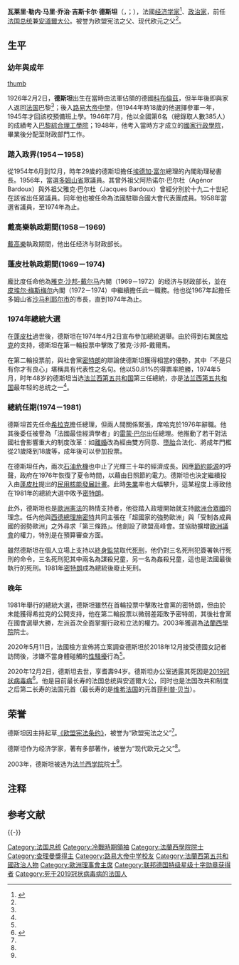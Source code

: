 {{noteTA
|G1=政治人物
|G2=法国地名
|G3=德国地名
|T= zh-hans:瓦莱里·勒内·马里·乔治·吉斯卡尔·德斯坦; zh-tw:瓦萊里·勒内·馬里·喬治·季斯卡·德斯坦;
|1 = zh-hans:瓦莱里·勒内·马里·乔治·吉斯卡尔·德斯坦; zh-tw:瓦萊里·勒内·馬里·喬治·季斯卡·德斯坦;
}}
{{Infobox President
| original_name={{lang|fr|Valéry Giscard d'Estaing}}
| image = Valéry Giscard d'Estaing (1975).jpg
| caption = 
| country = [[法國|法國]]
| order = 
| office = {{flagicon|FRA}} [[法国总统列表|第20任]][[法國總統|法國總統]]<br>{{flagicon|Andorra}} [[安道爾大公|安道爾大公]]
| term_start = 1974年5月27日
| term_end   = 1981年5月21日
| primeminister = [[雅克·希拉克|雅克·希拉克]]（1974年－1976年）<br>[[雷蒙·巴爾|雷蒙·巴爾]]（1976年－1981年）
| predecessor =[[乔治·蓬皮杜|乔治·蓬皮杜]] （正任）<br> {{link-en|阿兰·波厄|Alain Poher}}（代理）
| successor = [[弗朗索瓦·密特朗|弗朗索瓦·密特朗]]
| birth_date = {{birth date|1926|2|2}}
| birth_place = [[File:Flag_of_Germany_(3-2_aspect_ratio).svg|22px]] [[魏玛共和国|魏玛共和国]][[科布倫茨|科布倫茨]]
| death_date  = {{death date and age|2020|12|2|1926|2|2}}
| death_place = {{FRA}}[[欧通_(卢瓦-谢尔省)|欧通]]
| resting_place = {{FRA}}[[欧通_(卢瓦-谢尔省)|欧通]]
| spouse = Anne-Aymone Sauvage de Brantes
| party = [[法国民主联盟|法国民主联盟]]（1978年－2002年）<br />[[人民運動聯盟|人民運動聯盟]]（2002年－2004年）
| religion = [[天主教|天主教]]
 |alma_mater  = [[巴黎綜合理工學院|巴黎綜合理工學院]]<br>[[国家行政学院_(法国)|國家行政學院]]
}}
{{中文译名
| putonghua = 瓦莱里·吉斯卡尔·德斯坦<ref>{{Cite web |url = http://www.cankaoxiaoxi.com/ym/20201203/2426152.shtml |title = 12月3日译名发布：Valery Giscard d'Estaing |author = 黄晋一 |date = 2020-12-03 |publisher = 参考消息 |language = zh-cn |accessdate = 2020-12-08 |archive-date = 2021-01-18 |archive-url = https://web.archive.org/web/20210118050909/http://www.cankaoxiaoxi.com/ym/20201203/2426152.shtml |dead-url = no }}</ref>
| taiwan    = 瓦萊里·季斯卡·德斯坦<ref name="#1">{{cite news|url=https://www.cna.com.tw/news/aopl/202005120005.aspx|title=女記者控告性騷擾 法國前總統季斯卡遭調查|publisher=中央通訊社|date=2020-05-12|accessdate=2020-05-12|archive-date=2020-06-04|archive-url=https://web.archive.org/web/20200604071934/https://www.cna.com.tw/news/aopl/202005120005.aspx|dead-url=no}}</ref>
| cantonese = 
}}
'''瓦莱里·勒内·马里·乔治·吉斯卡尔·德斯坦'''{{NoteTag|「吉斯卡尔·德斯坦」為姓，「瓦莱里」為名。}}（{{lang-fr|Valéry René Marie Georges Giscard d'Estaing}}，{{IPA-fr|valeʁi maʁi ʁəne ʒɔʁʒ ʒiskaʁ dɛstɛ̃|lang|Fr-Valery-Giscard-d-Estaing.ogg}}；{{bd|1926年|2月2日|2020年|12月2日|catIdx=D}}），法國[[经济学家|经济学家]]<ref name=":0">{{Cite web|title=不幸感染新冠，法国前总统德斯坦去世，他被誉为“现代欧元之父”|url=https://finance.ifeng.com/c/81tppZCXzeZ|accessdate=2020-12-08|author=每日经济新闻|date=2020-12-03|format=|publisher=凤凰网|language=zh|archiveurl=https://web.archive.org/web/20201207165649/https://finance.ifeng.com/c/81tppZCXzeZ|archivedate=2020-12-08}}</ref>、[[政治家|政治家]]，前任[[法国总统|法国总统]]兼[[安道爾大公|安道爾大公]]。被誉为欧盟宪法之父、现代欧元之父<ref name=":0" />。

== 生平 ==

===幼年與成年===
[[file:Valéry_Giscard_d'Estaing_1940s.jpg|thumb]]

1926年2月2日，'''德斯坦'''出生在當時由法軍佔領的德國[[科布倫茲|科布倫茲]]，但半年後即與家人返回[[法国|法国]]巴黎<ref name=":0" />；後入[[路易大帝中學|路易大帝中學]]，但1944年時18歲的他選擇參軍一年，1945年才回該校預備班上學。1946年7月，他以全國第6名（總錄取人數385人）的成績考入[[巴黎綜合理工學院|巴黎綜合理工學院]]；1948年，他考入當時方才成立的[[国家行政学院_(法国)|國家行政學院]]，畢業後分配至財政部門工作。

===踏入政界(1954－1958)===
從1954年6月到12月，時年29歲的德斯坦擔任[[埃德加·富尔|埃德加·富尔]]總理的內閣助理秘書長。1956年，當選[[多姆山省|多姆山省]]眾議員。其曾外祖父阿热诺尔·巴尔杜（Agénor Bardoux）與外祖父雅克·巴尔杜（Jacques Bardoux）曾經分別於十九二十世紀在該省出任眾議員。同年他也被任命為法國駐聯合國大會代表團成員。1958年當選省議員，至1974年為止。
===戴高樂執政期間(1958－1969)===
[[夏爾·戴高樂|戴高樂]]執政期間，他出任经济与财政部长。

===蓬皮杜執政期間(1969－1974)===
龐比度任命他為[[雅克·沙邦-戴尔马|雅克·沙邦-戴尔马]]內閣（1969－1972）的经济与财政部长，並在[[皮埃尔·梅斯梅尔|皮埃尔·梅斯梅尔]]內閣（1972－1974）中繼續擔任此一職務。他也從1967年起擔任多姆山省[[沙马利耶尔|沙马利耶尔市]]的市長，直到1974年為止。

=== 1974年總統大選 ===
在[[乔治·蓬皮杜|蓬皮杜]]過世後，德斯坦在1974年4月2日宣布參加總統選舉。由於得到右翼[[雅克·希拉克|席哈克]]的支持，德斯坦在第一輪投票中擊敗了雅克·沙邦-戴爾馬。

在第二輪投票前，與社會黨[[弗朗索瓦·密特朗|密特朗]]的辯論使德斯坦獲得相當的優勢，其中「不是只有你才有良心」堪稱具有代表性之名句。他以50.81%的得票率險勝，1974年5月，时年48岁的德斯坦当选[[法兰西第五共和国|法兰西第五共和国]]第三任總統，亦是[[法兰西第五共和国|法兰西第五共和国]]最年轻的总统之一<ref name=":0" />。

===總統任期(1974－1981)===
德斯坦首先任命[[雅克·希拉克|希拉克]]擔任總理，但兩人間關係緊張，席哈克於1976年辭職。他其後委任被譽為「法國最佳經濟學者」的[[雷蒙·巴尔|雷蒙·巴尔]]出任總理。他推動了若干對法國社會影響重大的制度改革：如[[離婚|離婚]]改為經由雙方同意、[[墮胎|墮胎]]合法化、將成年門檻從21歲降到18歲等，成年後可以參加投票。

在德斯坦任內，兩次[[石油危機|石油危機]]也中止了光輝三十年的經濟成長。因應[[節約能源|節約能源]]的呼聲，政府在1976年恢復了夏令時間，以藉由日照節約電力。德斯坦也決定繼續投入由[[乔治·蓬皮杜|蓬皮杜]]提出的[[法国核能|民用核能發展計畫]]。此時[[失業|失業]]率也大幅攀升，這某程度上導致他在1981年的總統大選中敗予[[密特朗|密特朗]]。

此外，德斯坦也是[[歐洲憲法|歐洲憲法]]的熱情支持者，他從踏入政壇開始就支持[[歐羅巴合眾國|歐洲合眾國]]的理念。任內他與[[德国总理|西德總理]][[赫尔穆特·施密特|施密特]]共同主張在「超國家的強勢歐洲」與「受制各成員國的弱勢歐洲」之外尋求「第三條路」。他創設了歐盟高峰會。並協助擴增[[歐洲議會|歐洲議會]]的權力，特別是在預算審查方面。

雖然德斯坦在個人立場上支持以[[無期徒刑|終身監禁]]取代[[死刑|死刑]]，他仍對三名死刑犯簽署執行死刑的命令，三名死刑犯其中兩名為謀殺兒童，另一名為姦殺兒童，這也是法國最後執行的死刑。1981年[[密特朗|密特朗]]成為總統後廢止死刑。

===晚年===
1981年舉行的總統大選，德斯坦雖然在首輪投票中擊敗社會黨的密特朗，但由於未能獲得希拉克的公開支持，他在第二輪投票以微弱差距敗予密特朗，其後社會黨在國會選舉大勝，左派首次全面掌握行政和立法的權力。2003年獲選為[[法兰西学术院|法蘭西學院]]院士。

2020年5月11日，法國檢方宣佈將立案調查德斯坦於2018年12月接受德國女記者訪問後，涉嫌不當身體碰觸的[[性騷擾|性騷擾]]行為<ref name="#1"/>。

2020年12月2日，德斯坦去世，享耆壽94岁。德斯坦办公室透露其死因是[[2019冠状病毒病|2019冠状病毒病]]<ref>{{Cite web|title=Valéry Giscard d’Estaing dies from Covid-19 complications|url=http://www.theguardian.com/world/2020/dec/02/former-french-president-valery-giscard-destaing-dies-aged-94|accessdate=2020-12-06|date=2020-12-03|work=the Guardian|language=en|archive-date=2021-03-01|archive-url=https://web.archive.org/web/20210301034333/https://www.theguardian.com/world/2020/dec/02/former-french-president-valery-giscard-destaing-dies-aged-94|dead-url=no}}</ref>。他是目前最长寿的法国总统與安道爾大公，同时也是法国改共和制度之后第二长寿的法国元首（最长寿的是[[维希法国|维希法国]]的元首[[菲利普·贝当|菲利普·贝当]]）。

== 荣誉 ==
德斯坦因主持起草[[欧盟宪法条约|《欧盟宪法条约》]]，被誉为“欧盟宪法之父”<ref name=":0" />。

德斯坦作为经济学家，著有多部著作，被誉为“现代欧元之父”<ref name=":0" />。

2003年，德斯坦被选为[[法兰西学院_(机构)|法兰西学院]]院士<ref name=":0" />。

== 注释 ==
{{noteFoot}}

==参考文献==
{{reflist}}

{{-}}
{{start box}}
{{s-off}}
{{s-before|[[乔治·蓬皮杜|乔治·蓬皮杜]]}}
{{s-title|[[法国总统列表|法國總統]]|1974年4月2日－1981年5月19日}}
{{s-after|[[弗朗索瓦·密特朗|弗朗索瓦·密特朗]]}}
{{s-before|[[乔治·蓬皮杜|乔治·蓬皮杜]]}}
{{s-title|[[安道爾大公|安道爾大公]]|1974年4月2日－1981年5月19日}}
{{s-after|[[弗朗索瓦·密特朗|弗朗索瓦·密特朗]]}}
{{end box}}

{{欧洲理事会主席}}
{{法國共和時期國家元首}}
{{冷戰相關人物}}
{{查理曼奖}}
{{Authority control}}
{{DEFAULTSORT:Giscard Destaing, Valery}}
[[Category:法国总统|Category:法国总统]]
[[Category:冷戰時期領袖|Category:冷戰時期領袖]]
[[Category:法蘭西學院院士|Category:法蘭西學院院士]]
[[Category:查理曼獎得主|Category:查理曼獎得主]]
[[Category:路易大帝中学校友|Category:路易大帝中学校友]]
[[Category:法蘭西第五共和國政治人物|Category:法蘭西第五共和國政治人物]]
[[Category:歐洲理事會主席|Category:歐洲理事會主席]]
[[Category:联邦德国特级星级十字勋章获得者|Category:联邦德国特级星级十字勋章获得者]]
[[Category:死于2019冠状病毒病的法国人|Category:死于2019冠状病毒病的法国人]]